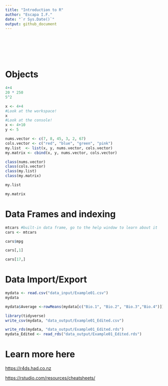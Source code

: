 ```yaml
---
title: "Introduction to R"
author: "Escapa I.F."
date: "`r Sys.Date()`"
output: github_document
---
```

<br></br> 
<br></br> 

# Objects
```r
4+4
20 * 250
5^2
```

```r
x <- 4+4 
#Look at the workspace!
x 
#Look at the console!
x <- 4+10
y <- 5
```

```r
nums.vector <- c(7, 8, 45, 3, 2, 67)
cols.vector <- c("red", "blue", "green", "pink")
my.list  <- list(x, y, nums.vector, cols.vector)
my.matrix <- cbind(x, y, nums.vector, cols.vector)
```

```r
class(nums.vector)
class(cols.vector)
class(my.list)
class(my.matrix)
```

```r
my.list
```
```r
my.matrix
```

# Data Frames and indexing
```r
mtcars #built-in data frame, go to the help window to learn about it
cars <- mtcars
```
```r
cars$mpg
```
```r
cars[,1]
```
```r
cars[17,]
```

# Data Import/Export
```r
mydata <- read.csv("data_input/Example01.csv")
mydata
```

```r
mydata$Average <-rowMeans(mydata[c("Bio.1", "Bio.2", "Bio.3","Bio.4")])
```

```r
library(tidyverse)
write_csv(mydata, "data_output/Example01_Edited.csv")
```

```r
write_rds(mydata, "data_output/Example01_Edited.rds")
mydata_Edited <- read_rds("data_output/Example01_Edited.rds")
```

# Learn more here

<https://r4ds.had.co.nz>

<https://rstudio.com/resources/cheatsheets/>

